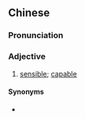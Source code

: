 ==Chinese==
{{zh-forms|type=12}}

===Pronunciation===
{{zh-pron
|m=míngshìlǐ
|cat=a
}}

===Adjective===
{{zh-adj}}

# [[sensible]]; [[capable]]

====Synonyms====
* {{zh-l|懂事}}
